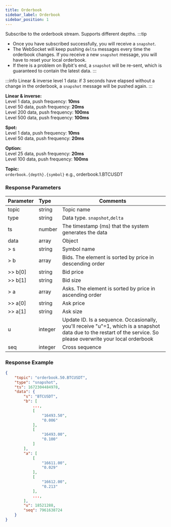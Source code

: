 ```yaml
---
title: Orderbook
sidebar_label: Orderbook
sidebar_position: 1
---
```


Subscribe to the orderbook stream. Supports different depths.
:::tip
* Once you have subscribed successfully, you will receive a `snapshot`.
* The WebSocket will keep pushing `delta` messages every time the orderbook changes. If you receive a new `snapshot` message, you will have to reset your local orderbook.
* If there is a problem on Bybit's end, a `snapshot` will be re-sent, which is guaranteed to contain the latest data.
:::

:::info
Linear & inverse level 1 data: if 3 seconds have elapsed without a change in the orderbook, a `snapshot` message will be pushed again.
:::

**Linear & inverse:**<br/>
Level 1 data, push frequency: **10ms**<br/>
Level 50 data, push frequency: **20ms**<br/>
Level 200 data, push frequency: **100ms**<br/>
Level 500 data, push frequency: **100ms**<br/>

**Spot:**<br/>
Level 1 data, push frequency: **10ms**<br/>
Level 50 data, push frequency: **20ms**<br/>

**Option:**<br/>
Level 25 data, push frequency: **20ms**<br/>
Level 100 data, push frequency: **100ms**<br/>


**Topic:**<br/>
`orderbook.{depth}.{symbol}` e.g., orderbook.1.BTCUSDT

### Response Parameters
| Parameter | Type | Comments|
|:----- |:-----|----- |
|topic |string |Topic name |
|type |string |Data type. `snapshot`,`delta` |
|ts |number |The timestamp (ms) that the system generates the data |
|data |array |Object |
|> s |string |Symbol name |
|> b |array |Bids. The element is sorted by price in descending order  |
|>> b[0] |string |Bid price |
|>> b[1] |string |Bid size |
|> a |array |Asks. The element is sorted by price in ascending order  |
|>> a[0] |string |Ask price |
|>> a[1] |string |Ask size |
|u |integer |Update ID. Is a sequence. Occasionally, you'll receive "u"=1, which is a snapshot data due to the restart of the service. So please overwrite your local orderbook  |
|seq |integer |Cross sequence |

### Response Example

```json
{
    "topic": "orderbook.50.BTCUSDT",
    "type": "snapshot",
    "ts": 1672304484978,
    "data": {
        "s": "BTCUSDT",
        "b": [
            ...,
            [
                "16493.50",
                "0.006"
            ],
            [
                "16493.00",
                "0.100"
            ]
        ],
        "a": [
            [
                "16611.00",
                "0.029"
            ],
            [
                "16612.00",
                "0.213"
            ],
            ...,
        ],
        "u": 18521288,
        "seq": 7961638724
    }
}
```

